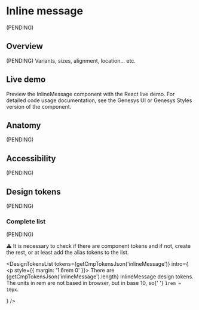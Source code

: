 


<Meta of={Stories} />

# Inline message

(PENDING)

## Overview

(PENDING) Variants, sizes, alignment, location... etc.

## Live demo

Preview the InlineMessage component with the React live demo. For detailed code usage
documentation, see the Genesys UI or Genesys Styles version of the component.

<Canvas of={Stories.Example} />
<Controls of={Stories.Example} />

<section className="mrow">
  <div className="mcol-12 mcol-sm-6">
    <CardReact url="https://devoinc.github.io/genesys-ui/?path=/docs/components-core-feedback-inlinemessage--docs" />
  </div>
  <div className="mcol-12 mcol-sm-6">
    <CardHtml url="https://gitlab.devotools.com/engineering/quvis/genesys-styles" />
  </div>
</section>

## Anatomy

(PENDING)

## Accessibility

(PENDING)

## Design tokens

(PENDING)

### Complete list

(PENDING)

⚠️ It is necessary to check if there are component tokens and if not, create the rest, or at least add the alias tokens to the list.

<DesignTokensList
  tokens={getCmpTokensJson('inlineMessage')}
  intro={
    <p style={{ margin: '1.6rem 0' }}>
      There are {getCmpTokensJson('inlineMessage').length} InlineMessage design
      tokens. The units in rem are not based in browser, but in base 10, so{' '}
      <code>1rem = 10px</code>.
    </p>
  }
/>
